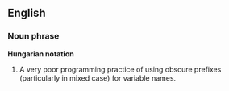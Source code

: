 ==English==

===Noun phrase===
'''Hungarian notation'''
# A very poor programming practice of using obscure prefixes (particularly in mixed case) for variable names.